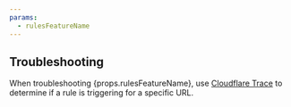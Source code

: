 ```yaml
---
params:
  - rulesFeatureName
---
```



## Troubleshooting

When troubleshooting {props.rulesFeatureName}, use [Cloudflare Trace](/fundamentals/trace-request/) to determine if a rule is triggering for a specific URL.
